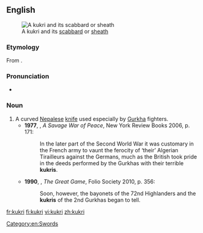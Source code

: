 ==English==
{{wikipedia}}
[[File:Kukri with sheath.JPG|thumb|A kukri and its [[scabbard]] or [[sheath]]]]

===Etymology===
From {{etyl|ne|en}} {{m|ne|खुकुरी|tr=khukurī}}.

===Pronunciation===
* {{a|UK}} {{IPA|/ˈkʊkɹi/|lang=en}}

===Noun===
{{en-noun}}

# A curved [[Nepalese]] [[knife]] used especially by [[Gurkha]] fighters.
#* '''1977''', {{w|Alistair Horne}}, ''A Savage War of Peace'', New York Review Books 2006, p. 171:
#*: In the later part of the Second World War it was customary in the French army to vaunt the ferocity of ‘their’ Algerian Tirailleurs against the Germans, much as the British took pride in the deeds performed by the Gurkhas with their terrible '''kukris'''.
#* '''1990''', {{w|Peter Hopkirk}}, ''The Great Game'', Folio Society 2010, p. 356:
#*: Soon, however, the bayonets of the 72nd Highlanders and the '''kukris''' of the 2nd Gurkhas began to tell.

[[Category:en:Swords]]

[[fr:kukri]]
[[fi:kukri]]
[[vi:kukri]]
[[zh:kukri]]